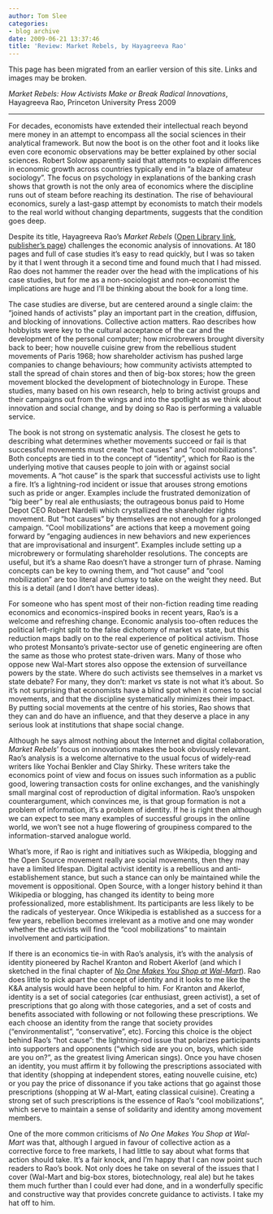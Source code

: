 ```yaml
---
author: Tom Slee
categories:
- blog archive
date: 2009-06-21 13:37:46
title: 'Review: Market Rebels, by Hayagreeva Rao'
---
```


::: {.callout-note}

This page has been migrated from an earlier version of this site. 
Links and images may be broken.

:::



				

_Market Rebels: How Activists Make or Break Radical Innovations_, Hayagreeva Rao, Princeton University Press 2009

* * *

For decades, economists have extended their intellectual reach beyond mere money in an attempt to encompass all the social sciences in their analytical framework. But now the boot is on the other foot and it looks like even core economic observations may be better explained by other social sciences. Robert Solow apparently said that attempts to explain differences in economic growth across countries typically end in "a blaze of amateur sociology". The focus on psychology in explanations of the banking crash shows that growth is not the only area of economics where the discipline runs out of steam before reaching its destination. The rise of behavioural economics, surely a last-gasp attempt by economists to match their models to the real world without changing departments, suggests that the condition goes deep. 

Despite its title, Hayagreeva Rao's _Market Rebels_ ([Open Library link](http://openlibrary.org/b/OL21097110M/Market-rebels), [publisher's page](http://press.princeton.edu/titles/8732.html)) challenges the economic analysis of innovations. At 180 pages and full of case studies it's easy to read quickly, but I was so taken by it that I went through it a second time and found much that I had missed. Rao does not hammer the reader over the head with the implications of his case studies, but for me as a non-sociologist and non-economist the implications are huge and I'll be thinking about the book for a long time.

The case studies are diverse, but are centered around a single claim: the "joined hands of activists" play an important part in the creation, diffusion, and blocking of innovations. Collective action matters. Rao describes how hobbyists were key to the cultural acceptance of the car and the development of the personal computer; how microbrewers brought diversity back to beer; how nouvelle cuisine grew from the rebellious student movements of Paris 1968; how shareholder activism has pushed large companies to change behaviours; how community activists attempted to stall the spread of chain stores and then of big-box stores; how the green movement blocked the development of biotechnology in Europe. These studies, many based on his own research, help to bring activist groups and their campaigns out from the wings and into the spotlight as we think about innovation and social change, and by doing so Rao is performing a valuable service.

The book is not strong on systematic analysis. The closest he gets to describing what determines whether movements succeed or fail is that successful movements must create "hot causes" and "cool mobilizations". Both concepts are tied in to the concept of "identity", which for Rao is the underlying motive that causes people to join with or against social movements. A "hot cause" is the spark that successful activists use to light a fire. It's a lightning-rod incident or issue that arouses strong emotions such as pride or anger. Examples include the frustrated demonization of "big beer" by real ale enthusiasts; the outrageous bonus paid to Home Depot CEO Robert Nardelli which crystallized the shareholder rights movement. But "hot causes" by themselves are not enough for a prolonged campaign. "Cool mobilizations" are actions that keep a movement going forward by "engaging audiences in new behaviors and new experiences that are improvisational and insurgent". Examples include setting up a microbrewery or formulating shareholder resolutions. The concepts are useful, but it's a shame Rao doesn't have a stronger turn of phrase. Naming concepts can be key to owning them, and "hot cause" and "cool mobilization" are too literal and clumsy to take on the weight they need. But this is a detail (and I don't have better ideas).

For someone who has spent most of their non-fiction reading time reading economics and economics-inspired books in recent years, Rao's is a welcome and refreshing change. Economic analysis too-often reduces the political left-right split to the false dichotomy of market vs state, but this reduction maps badly on to the real experience of political activism. Those who protest Monsanto's private-sector use of genetic engineering are often the same as those who protest state-driven wars. Many of those who oppose new Wal-Mart stores also oppose the extension of surveillance powers by the state. Where do such activists see themselves in a market vs state debate? For many, they don't: market vs state is not what it's about. So it's not surprising that economists have a blind spot when it comes to social movements, and that the discipline systematically minimizes their impact. By putting social movements at the centre of his stories, Rao shows that they can and do have an influence, and that they deserve a place in any serious look at institutions that shape social change.

Although he says almost nothing about the Internet and digital collaboration, _Market Rebels_' focus on innovations makes the book obviously relevant. Rao's analysis is a welcome alternative to the usual focus of widely-read writers like Yochai Benkler and Clay Shirky. These writers take the economics point of view and focus on issues such information as a public good, lowering transaction costs for online exchanges, and the vanishingly small marginal cost of reproduction of digital information. Rao's unspoken counterargument, which convinces me, is that group formation is not a problem of information, it's a problem of identity. If he is right then although we can expect to see many examples of successful groups in the online world, we won't see not a huge flowering of groupiness compared to the information-starved analogue world.

What's more, if Rao is right and initiatives such as Wikipedia, blogging and the Open Source movement really are social movements, then they may have a limited lifespan. Digital activist identity is a rebellious and anti-establishement stance, but such a stance can only be maintained while the movement is oppositional. Open Source, with a longer history behind it than Wikipedia or blogging, has changed its identity to being more professionalized, more establishment. Its participants are less likely to be the radicals of yesteryear. Once Wikipedia is established as a success for a few years, rebellion becomes irrelevant as a motive and one may wonder whether the activists will find the "cool mobilizations" to maintain involvement and participation.

If there is an economics tie-in with Rao's analysis, it's with the analysis of identity pioneered by Rachel Kranton and Robert Akerlof (and which I sketched in the final chapter of _[No One Makes You Shop at Wal-Mart](http://www.tomslee.net/)_). Rao does little to pick apart the concept of identity and it looks to me like the K&A analysis would have been helpful to him. For Kranton and Akerlof, identity is a set of social categories (car enthusiast, green activist), a set of prescriptions that go along with those categories, and a set of costs and benefits associated with following or not following these prescriptions. We each choose an identity from the range that society provides ("environmentalist", "conservative", etc). Forcing this choice is the object behind Rao's "hot cause": the lightning-rod issue that polarizes participants into supporters and opponents ("which side are you on, boys, which side are you on?", as the greatest living American sings). Once you have chosen an identity, you must affirm it by following the prescriptions associated with that identity (shopping at independent stores, eating nouvelle cuisine, etc) or you pay the price of dissonance if you take actions that go against those prescriptions (shopping at W
al-Mart, eating classical cuisine). Creating a strong set of such prescriptions is the essence of Rao's "cool mobilizations", which serve to maintain a sense of solidarity and identity among movement members. 

One of the more common criticisms of _No One Makes You Shop at Wal-Mart_ was that, although I argued in favour of collective action as a corrective force to free markets, I had little to say about what forms that action should take. It's a fair knock, and I'm happy that I can now point such readers to Rao's book. Not only does he take on several of the issues that I cover (Wal-Mart and big-box stores, biotechnology, real ale) but he takes them much further than I could ever had done, and in a wonderfully specific and constructive way that provides concrete guidance to activists. I take my hat off to him.


		
